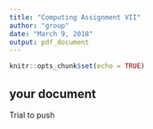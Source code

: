 ```yaml
---
title: "Computing Assignment VII"
author: "group"
date: "March 9, 2018"
output: pdf_document
---
```


```r
knitr::opts_chunk$set(echo = TRUE)
```

## your document
Trial to push
